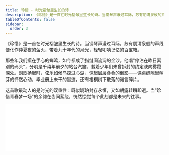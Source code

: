 ```yaml
---
title: 珍惜 - 时光褶皱里生长的诗
description: 《珍惜》是一首在时光褶皱里生长的诗。当钢琴声漫过耳际，苏有朋清泉般的声线便化作仲夏夜的萤火，带着九十年代的月光，轻轻叩响记忆的百宝箱。
tableOfContents: false
sidebar:
  order: 3
---
```


《珍惜》是一首在时光褶皱里生长的诗。当钢琴声漫过耳际，苏有朋清泉般的声线便化作仲夏夜的萤火，带着九十年代的月光，轻轻叩响记忆的百宝箱。

那些年我们攥在手心的蝉鸣，如今都成了指缝间流淌的金沙。他唱"停泊在昨日离别的码头"，分明是千禧年前夕的站台汽笛，载着少年们未曾拆封的约定驶向雾霭深处。副歌扬起时，弦乐如候鸟掠过心湖，惊起层层叠叠的倒影——课桌缝隙里萌芽的怦然心动，毕业册上未干的墨迹，还有梧桐树下散落的诺言碎片。

这首歌最动人的是时光的双重性：既似琥珀封存永恒，又如朝露转瞬即逝。当"珍惜青春梦一场"的余韵在齿间萦绕，恍然惊觉每个此刻都是未来的往事。

<iframe class="bili-video" src="//player.bilibili.com/player.html?isOutside=true&aid=114240207721993&bvid=BV1NDoRY2ERq&cid=29116205451&p=1" scrolling="no" border="0" frameborder="no" framespacing="0" allowfullscreen="true"></iframe>